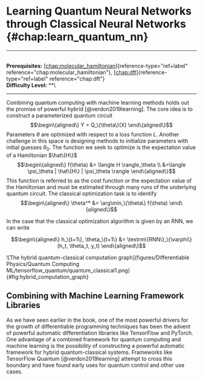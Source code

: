 # Learning Quantum Neural Networks through Classical Neural Networks \{#chap:learn_quantum_nn\}

------------------------------------------------------------------------

\
**Prerequisites:**
[\[chap:molecular_hamiltonian\]](#chap:molecular_hamiltonian)\{reference-type="ref+label"
reference="chap:molecular_hamiltonian"\},
[\[chap:dft\]](#chap:dft)\{reference-type="ref+label"
reference="chap:dft"\}\
**Difficulty Level:** \*\*\

------------------------------------------------------------------------

Combining quantum computing with machine learning methods holds out the
promise of powerful hybrid [@verdon2019learning]. The core idea is to
construct a parameterized quantum circuit $$\begin\{aligned\}
    Y = Q_\{\theta\}(X)
\end\{aligned\}$$ Parameters $\theta$ are optimized with respect to a loss
function $L$. Another challenge in this space is designing methods to
initialize parameters with initial guesses $\theta_0$. The function we
seek to optimize is the expectation value of a Hamiltonian $\hat\{H\}$
$$\begin\{aligned\}
    f(\theta) &= \langle H \rangle_\theta \\
    &=\langle \psi_\theta | \hat\{H\} | \psi_\theta \rangle
\end\{aligned\}$$ This function is referred to as the cost function or the
expectation value of the Hamiltonian and must be estimated through many
runs of the underlying quantum circuit. The classical optimization task
is to identify $$\begin\{aligned\}
    \theta^* &= \arg\min_\{\theta\} f(\theta)
\end\{aligned\}$$

In the case that the classical optimization algorithm is given by an
RNN, we can write

$$\begin\{aligned\}
    h_\{t+1\}, \theta_\{t+1\} &= \textrm\{RNN\}_\{\varphi\}(h_t, \theta_t, y_t)
\end\{aligned\}$$

![The hybrid quantum-classical computation
graph](figures/Differentiable Physics/Quantum Computing ML/tensorflow_quantum/quantum_classical1.png)\{#fig:hybrid_computation_graph\}

## Combining with Machine Learning Framework Libraries

As we have seen earlier in the book, one of the most powerful drivers
for the growth of differentiable programming techniques has been the
advent of powerful automatic differentiation libraries like TensorFlow
and PyTorch. One advantage of a combined framework for quantum computing
and machine learning is the possibility of constructing a powerful
automatic framework for hybrid quantum-classical systems. Frameworks
like TensorFlow Quantum [@verdon2019learning] attempt to cross this
boundary and have found early uses for quantum control and other use
cases.
